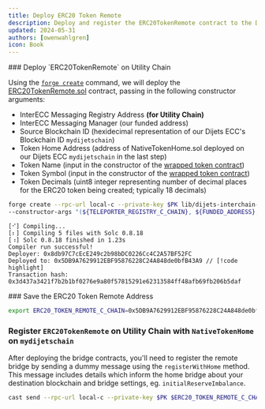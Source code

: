```yaml
---
title: Deploy ERC20 Token Remote
description: Deploy and register the ERC20TokenRemote contract to the Dijets Utility Chain.
updated: 2024-05-31
authors: [owenwahlgren]
icon: Book
---
```


<Steps>
<Step>
### Deploy `ERC20TokenRemote` on Utility Chain

Using the [`forge create`](https://book.getfoundry.sh/reference/forge/forge-create) command, we will deploy the [ERC20TokenRemote.sol](https://github.com/Dijets-Inc/dijets-interchain-token-transfer/blob/main/contracts/src/TokenRemote/ERC20TokenRemote.sol) contract, passing in the following constructor arguments:

- InterECC Messaging Registry Address **(for Utility Chain)**
- InterECC Messaging Manager (our funded address)
- Source Blockchain ID (hexidecimal representation of our Dijets ECC's Blockchain ID `mydijetschain`)
- Token Home Address (address of NativeTokenHome.sol deployed on our Dijets ECC `mydijetschain` in the last step)
- Token Name (input in the constructor of the [wrapped token contract](https://github.com/Dijets-Inc/dijets-interchain-token-transfer/blob/main/contracts/src/WrappedNativeToken.sol))
- Token Symbol (input in the constructor of the [wrapped token contract](https://github.com/Dijets-Inc/dijets-interchain-token-transfer/blob/main/contracts/src/WrappedNativeToken.sol))
- Token Decimals (uint8 integer representing number of decimal places for the ERC20 token being created; typically 18 decimals)


```bash
forge create --rpc-url local-c --private-key $PK lib/dijets-interchain-token-transfer/contracts/src/TokenRemote/ERC20TokenRemote.sol:ERC20TokenRemote \
--constructor-args "(${TELEPORTER_REGISTRY_C_CHAIN}, ${FUNDED_ADDRESS}, ${SOURCE_BLOCKCHAIN_ID_HEX}, ${ERC20_HOME_BRIDGE_ECC}, 18)" "Wrapped NATV" "WNATV" 18
```
```
[⠊] Compiling...
[⠆] Compiling 5 files with Solc 0.8.18
[⠰] Solc 0.8.18 finished in 1.23s
Compiler run successful!
Deployer: 0x8db97C7cEcE249c2b98bDC0226Cc4C2A57BF52FC
Deployed to: 0x5DB9A7629912EBF95876228C24A848de0bfB43A9 // [!code highlight]
Transaction hash: 0x3d437a3421f7b2b1bf0276e9a80f57815291e62313584ff48afb69fb206b5daf
```
</Step>
<Step>
### Save the ERC20 Token Remote Address

```bash
export ERC20_TOKEN_REMOTE_C_CHAIN=0x5DB9A7629912EBF95876228C24A848de0bfB43A9
```
</Step>
<Step>

### Register `ERC20TokenRemote` on Utility Chain with `NativeTokenHome` on `mydijetschain`

After deploying the bridge contracts, you'll need to register the remote bridge by sending a dummy message using the `registerWithHome` method. This message includes details which inform the home bridge about your destination blockchain and bridge settings, eg. `initialReserveImbalance`.

```bash
cast send --rpc-url local-c --private-key $PK $ERC20_TOKEN_REMOTE_C_CHAIN "registerWithHome((address, uint256))" "(0x0000000000000000000000000000000000000000, 0)"
```
</Step>

</Steps>